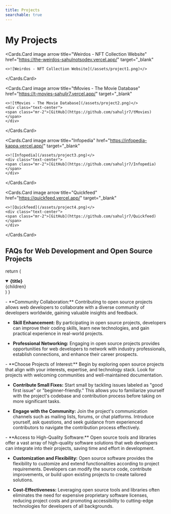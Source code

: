 ```yaml
---
title: Projects
searchable: true
---
```


# My Projects


<Cards num={2}>

  <Cards.Card
    image
    arrow
    title="Weirdos - NFT Collection Website"
    href="https://the-weirdos-sahulnotsodev.vercel.app/"
    target="_blank"
  >
    <>![Weirdos - NFT Collection Website](/assets/project1.png)</>
  </Cards.Card>
  
  <Cards.Card 
  image 
  arrow 
  title="tMovies - The Movie Database" 
  href="https://t-movies-sahuljr7.vercel.app/" 
  target="_blank"
  >
    <>![tMovies - The Movie Database](/assets/project2.png)</>
    <div class="text-center">
    <span class="mr-2">[GitHub](https://github.com/sahuljr7/tMovies)</span>
    </div>
  </Cards.Card>

  <Cards.Card 
  image 
  arrow 
  title="Infopedia" 
  href="https://infopedia-kappa.vercel.app/" 
  target="_blank"
  >
    <>![Infopedia](/assets/project3.png)</>
    <div class="text-center">
    <span class="mr-2">[GitHub](https://github.com/sahuljr7/Infopedia)</span>
    </div>
  </Cards.Card>

  <Cards.Card 
  image 
  arrow 
  title="Quickfeed" 
  href="https://quickfeed.vercel.app/" 
  target="_blank"
  >
    <>![Quickfeed](/assets/project4.png)</>
    <div class="text-center">
    <span class="mr-2">[GitHub](https://github.com/sahuljr7/Quickfeed)</span>
    </div>
  </Cards.Card>

  

</Cards>


## FAQs for Web Development and Open Source Projects

  return (
    <details
      open
      className="last-of-type:mb-0 rounded-lg bg-neutral-50 dark:bg-neutral-800 p-2 mt-4"
    >
      <summary>
        <strong className="text-lg">{title}</strong>
      </summary>
      <div className="nx-p-2">{children}</div>
    </details>
  )
}

<FAQBox title="1. What are some benefits of contributing to open source projects for web developers?">
  - **Community Collaboration:** Contributing to open source projects allows web developers to collaborate with a diverse community of developers worldwide, gaining valuable insights and feedback.
  
- **Skill Enhancement:** By participating in open source projects, developers can improve their coding skills, learn new technologies, and gain practical experience in real-world projects.
  
- **Professional Networking:** Engaging in open source projects provides opportunities for web developers to network with industry professionals, establish connections, and enhance their career prospects.
</FAQBox>

<FAQBox title="2. How can web developers get started with contributing to open source projects?">
  - **Choose Projects of Interest:** Begin by exploring open source projects that align with your interests, expertise, and technology stack. Look for projects with welcoming communities and well-maintained documentation.

- **Contribute Small Fixes:** Start small by tackling issues labeled as "good first issue" or "beginner-friendly." This allows you to familiarize yourself with the project's codebase and contribution process before taking on more significant tasks.

- **Engage with the Community:** Join the project's communication channels such as mailing lists, forums, or chat platforms. Introduce yourself, ask questions, and seek guidance from experienced contributors to navigate the contribution process effectively.
</FAQBox>

<FAQBox title="3. How can web developers leverage open source tools and libraries in their projects?">
  - **Access to High-Quality Software:** Open source tools and libraries offer a vast array of high-quality software solutions that web developers can integrate into their projects, saving time and effort in development.

- **Customization and Flexibility:** Open source software provides the flexibility to customize and extend functionalities according to project requirements. Developers can modify the source code, contribute improvements, or build upon existing projects to create tailored solutions.

- **Cost-Effectiveness:** Leveraging open source tools and libraries often eliminates the need for expensive proprietary software licenses, reducing project costs and promoting accessibility to cutting-edge technologies for developers of all backgrounds.
</FAQBox>
